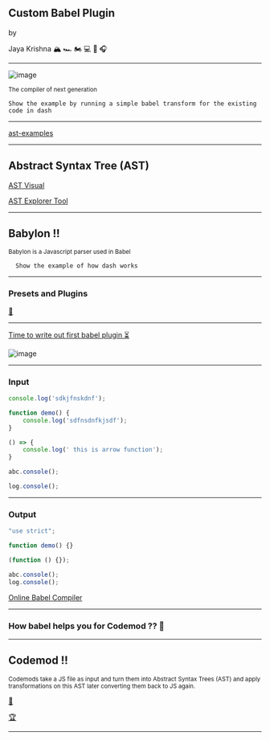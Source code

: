 

<Head>
  <title>Custom Babel Plugin</title>
</Head>

## Custom Babel Plugin

by

Jaya Krishna 🏔 🏎 🏍 💻 🏸 🎧 

---

![image](https://raw.githubusercontent.com/babel/logo/master/babel.png)

<small>The compiler of next generation</small>

```notes
Show the example by running a simple babel transform for the existing code in dash
```

---

[ast-examples](https://github.com/kentcdodds/asts-workshop)

---

## Abstract Syntax Tree (AST)

[AST Visual](http://resources.jointjs.com/demos/javascript-ast)

[AST Explorer Tool](https://astexplorer.net/)

---

## Babylon !!

<small>
  Babylon is a Javascript parser used in Babel
</small>

```notes
  Show the example of how dash works
```

---

### Presets and Plugins

[🔌](https://babeljs.io/docs/en/plugins)

---

[Time to write out first babel plugin ⏳](https://www.npmjs.com/package/babel-plugin-no-console-logs)

![image](https://upload.wikimedia.org/wikipedia/commons/d/db/Npm-logo.svg)

---

### Input 

```javascript
console.log('sdkjfnskdnf');

function demo() {
    console.log('sdfnsdnfkjsdf');
}

() => {
    console.log(' this is arrow function');
}

abc.console();

log.console();

```
---

### Output

```javascript
"use strict";

function demo() {}

(function () {});

abc.console();
log.console();

```

[Online Babel Compiler](https://babeljs.io/en/repl#?babili=false&browsers=&build=&builtIns=false&spec=false&loose=false&code_lz=Q&debug=false&forceAllTransforms=false&shippedProposals=false&circleciRepo=&evaluate=false&fileSize=false&timeTravel=false&sourceType=module&lineWrap=true&presets=es2015%2Ces2016%2Creact%2Cstage-2&prettier=false&targets=&version=6.26.0&envVersion=1.6.2')

---

### How babel helps you for Codemod ?? 🤔

---

## Codemod !!

<small>
  Codemods take a JS file as input and turn them into Abstract Syntax Trees (AST) and
  apply transformations on this AST later converting them back to JS again.
</small>

[📖](https://vramana.github.io/blog/2015/12/21/codemod-tutorial/)


[🏆](https://github.com/babel/babel/tree/master/codemods/babel-plugin-codemod-object-assign-to-object-spread)

---
